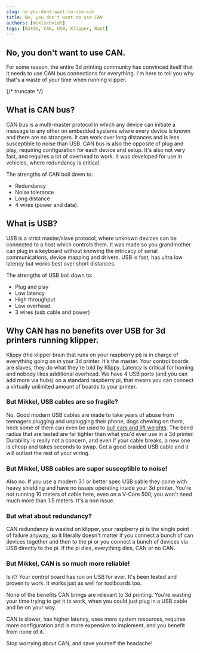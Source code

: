 ```yaml
---
slug: no-you-dont-want-to-use-can
title: No, you don't want to use CAN
authors: [miklschmidt]
tags: [RatOS, CAN, USB, Klipper, Rant]
---
```


## No, you don't want to use CAN.

For some reason, the entire 3d printing community has convinced itself that it needs to use CAN bus connections for everything. I'm here to tell you why that's a waste of your time when running klipper.

{/* truncate */}

## What is CAN bus?

CAN bus is a multi-master protocol in which any device can initiate a message to any other on embedded systems where every device is known and there are no strangers. It can work over long distances and is less susceptible to noise than USB.
CAN bus is also the opposite of plug and play, requiring configuration for each device and setup. It's also not very fast, and requires a lot of overhead to work. It was developed for use in vehicles, where redundancy is critical.

The strengths of CAN boil down to:

-   Redundancy
-   Noise tolerance
-   Long distance
-   4 wires (power and data).

## What is USB?

USB is a strict master/slave protocol, where unknown devices can be connected to a host which controls them. It was made so you grandmother can plug in a keyboard without knowing the intricacy of serial communications, device mapping and drivers. USB is fast, has ultra low latency but works best over short distances.

The strengths of USB boil down to:

-   Plug and play
-   Low latency
-   High throughput
-   Low overhead.
-   3 wires (usb cable and power)

## Why CAN has no benefits over USB for 3d printers running klipper.

Klippy (the klipper brain that runs on your raspberry pi) is in charge of everything going on in your 3d printer. It's the master. Your control boards are slaves, they do what they're told by Klippy. Latency is critical for homing and nobody likes additional overhead.
We have 4 USB ports (and you can add more via hubs) on a standard raspberry pi, that means you can connect a virtually unlimited amount of boards to your printer.

### But Mikkel, USB cables are so fragile?

No. Good modern USB cables are made to take years of abuse from teenagers plugging and unplugging their phone, dogs chewing on them, heck some of them can even be used to [pull cars and lift weights](https://www.indiegogo.com/projects/zus-super-duty-charging-cable-lifetime-guarantee/). The bend radius that are tested are far tighter than what you'd ever use in a 3d printer. Durability is really not a concern, and even if your cable breaks, a new one is cheap and takes seconds to swap. Get a good braided USB cable and it will outlast the rest of your wiring.

### But Mikkel, USB cables are super susceptible to noise!

Also no. If you use a modern 3.1 or better spec USB cable they come with heavy shielding and have no issues operating inside your 3d printer. You're not running 10 meters of cable here, even on a V-Core 500, you won't need much more than 1.5 meters. It's a non issue.

### But what about redundancy?

CAN redundancy is wasted on klipper, your raspberry pi is the single point of failure anyway, so it literally doesn't matter if you connect a bunch of can devices together and then to the pi or you connect a bunch of devices via USB directly to the pi. If the pi dies, everything dies, CAN or no CAN.

### But Mikkel, CAN is so much more reliable!

Is it? Your control board has run on USB for ever. It's been tested and proven to work. It works just as well for toolboards too.

None of the benefits CAN brings are relevant to 3d printing. You're wasting your time trying to get it to work, when you could just plug in a USB cable and be on your way.

CAN is slower, has higher latency, uses more system resources, requires more configuration and is more expensive to implement, and you benefit from none of it.

Stop worrying about CAN, and save yourself the headache!
